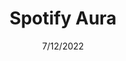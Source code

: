 ---
date: '7/12/2022'
color: '#ebf5e1'
title: 'Spotify Aura'
descr: 'A website that shows what your current mood is based on your Recent listening on Spotify.'
image: '/projects/SpotifyAura/SpotifyAura_Mockup.png'
github: 'https://github.com/arianadaris/spotify-aura'
tags: 
    - ReactJS
    - HTML/CSS
    - REST API
    - Figma
---